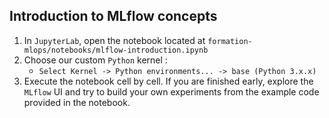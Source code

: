 :::{.callout-tip collapse="true" icon=false}
## Introduction to MLflow concepts

:::{.incremental}
1. In `JupyterLab`, open the notebook located at `formation-mlops/notebooks/mlflow-introduction.ipynb`
2. Choose our custom `Python` kernel : 
    + `Select Kernel -> Python environments... -> base (Python 3.x.x)`
3. Execute the notebook cell by cell. If you are finished early, explore the `MLflow` UI and try to build your own experiments from the example code provided in the notebook.
:::

:::
